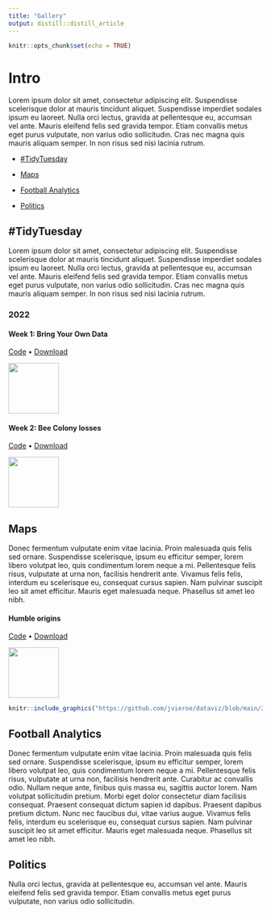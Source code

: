 ```yaml
---
title: "Gallery"
output: distill::distill_article
---
```

  
```r
knitr::opts_chunk$set(echo = TRUE)
```

# Intro

Lorem ipsum dolor sit amet, consectetur adipiscing elit. Suspendisse scelerisque dolor at mauris tincidunt aliquet. Suspendisse imperdiet sodales ipsum eu laoreet. Nulla orci lectus, gravida at pellentesque eu, accumsan vel ante. Mauris eleifend felis sed gravida tempor. Etiam convallis metus eget purus vulputate, non varius odio sollicitudin. Cras nec magna quis mauris aliquam semper. In non risus sed nisi lacinia rutrum.


<!-- * [xxx](#tidytuesday) -->
<!-- # TidyTuesday -->


* [#TidyTuesday]

* [Maps]

* [Football Analytics]

* [Politics]


## #TidyTuesday

Lorem ipsum dolor sit amet, consectetur adipiscing elit. Suspendisse scelerisque dolor at mauris tincidunt aliquet. Suspendisse imperdiet sodales ipsum eu laoreet. Nulla orci lectus, gravida at pellentesque eu, accumsan vel ante. Mauris eleifend felis sed gravida tempor. Etiam convallis metus eget purus vulputate, non varius odio sollicitudin. Cras nec magna quis mauris aliquam semper. In non risus sed nisi lacinia rutrum.

### 2022

#### Week 1: Bring Your Own Data

<a href="https://github.com/jvieroe/TidyTuesday/blob/main/2022/week_01/code_ming.R"> Code</a> • <a href="https://github.com/jvieroe/TidyTuesday/blob/main/2022/week_01/ming.png"> Download </a>

<img src="https://github.com/jvieroe/TidyTuesday/blob/main/2022/week_01/ming.png?raw=true" alt="" width="100">


#### Week 2: Bee Colony losses

<a href="https://github.com/jvieroe/TidyTuesday/blob/main/2022/week_02/code_bees.R"> Code</a> • <a href="https://github.com/jvieroe/TidyTuesday/blob/main/2022/week_02/bees.png"> Download </a>

<img src="https://github.com/jvieroe/TidyTuesday/blob/main/2022/week_02/bees.png?raw=true" alt="" width="100">



## Maps

Donec fermentum vulputate enim vitae lacinia. Proin malesuada quis felis sed ornare. Suspendisse scelerisque, ipsum eu efficitur semper, lorem libero volutpat leo, quis condimentum lorem neque a mi. Pellentesque felis risus, vulputate at urna non, facilisis hendrerit ante.  Vivamus felis felis, interdum eu scelerisque eu, consequat cursus sapien. Nam pulvinar suscipit leo sit amet efficitur. Mauris eget malesuada neque. Phasellus sit amet leo nibh.


#### Humble origins

<a href="https://github.com/jvieroe/dataviz/blob/main/2021/b-town/code_b-town.R"> Code</a> • <a href="https://github.com/jvieroe/dataviz/blob/main/2021/b-town/plot.png"> Download </a>


<img src="https://github.com/jvieroe/dataviz/blob/main/2021/b-town/plot.png?raw=true" alt="" width="100">

```r
knitr::include_graphics("https://github.com/jvieroe/dataviz/blob/main/2021/b-town/plot.png?raw=true")
```


## Football Analytics

Donec fermentum vulputate enim vitae lacinia. Proin malesuada quis felis sed ornare. Suspendisse scelerisque, ipsum eu efficitur semper, lorem libero volutpat leo, quis condimentum lorem neque a mi. Pellentesque felis risus, vulputate at urna non, facilisis hendrerit ante. Curabitur ac convallis odio. Nullam neque ante, finibus quis massa eu, sagittis auctor lorem. Nam volutpat sollicitudin pretium. Morbi eget dolor consectetur diam facilisis consequat. Praesent consequat dictum sapien id dapibus. Praesent dapibus pretium dictum. Nunc nec faucibus dui, vitae varius augue. Vivamus felis felis, interdum eu scelerisque eu, consequat cursus sapien. Nam pulvinar suscipit leo sit amet efficitur. Mauris eget malesuada neque. Phasellus sit amet leo nibh.


## Politics

Nulla orci lectus, gravida at pellentesque eu, accumsan vel ante. Mauris eleifend felis sed gravida tempor. Etiam convallis metus eget purus vulputate, non varius odio sollicitudin.


